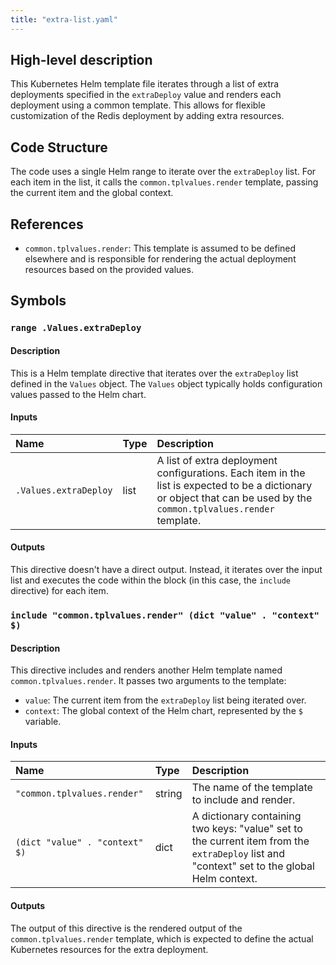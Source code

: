 ```yaml
---
title: "extra-list.yaml"
---
```


## High-level description
This Kubernetes Helm template file iterates through a list of extra deployments specified in the `extraDeploy` value and renders each deployment using a common template. This allows for flexible customization of the Redis deployment by adding extra resources.

## Code Structure
The code uses a single Helm range to iterate over the `extraDeploy` list. For each item in the list, it calls the `common.tplvalues.render` template, passing the current item and the global context.

## References
- `common.tplvalues.render`: This template is assumed to be defined elsewhere and is responsible for rendering the actual deployment resources based on the provided values.

## Symbols
### `range .Values.extraDeploy`
#### Description
This is a Helm template directive that iterates over the `extraDeploy` list defined in the `Values` object. The `Values` object typically holds configuration values passed to the Helm chart.

#### Inputs
| Name | Type | Description |
|:-----|:-----|:------------|
| `.Values.extraDeploy` | list | A list of extra deployment configurations. Each item in the list is expected to be a dictionary or object that can be used by the `common.tplvalues.render` template. |

#### Outputs
This directive doesn't have a direct output. Instead, it iterates over the input list and executes the code within the block (in this case, the `include` directive) for each item.

### `include "common.tplvalues.render" (dict "value" . "context" $)`
#### Description
This directive includes and renders another Helm template named `common.tplvalues.render`. It passes two arguments to the template:

- `value`: The current item from the `extraDeploy` list being iterated over.
- `context`: The global context of the Helm chart, represented by the `$` variable.

#### Inputs
| Name | Type | Description |
|:-----|:-----|:------------|
| `"common.tplvalues.render"` | string | The name of the template to include and render. |
| `(dict "value" . "context" $)` | dict | A dictionary containing two keys: "value" set to the current item from the `extraDeploy` list and "context" set to the global Helm context. |

#### Outputs
The output of this directive is the rendered output of the `common.tplvalues.render` template, which is expected to define the actual Kubernetes resources for the extra deployment.
